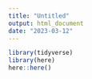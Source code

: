 ```yaml
---
title: "Untitled"
output: html_document
date: "2023-03-12"
---
```


```r
library(tidyverse)
library(here)
here::here()
```








